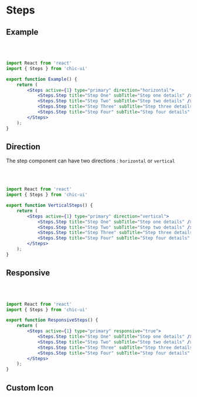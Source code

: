 # Steps

## Example


<Example />

<br />
<br />

```jsx
import React from 'react'
import { Steps } from 'chic-ui'

export function Example() {
    return (
        <Steps active={1} type="primary" direction="horizontal">
            <Steps.Step title="Step One" subTitle="Step one details" />
            <Steps.Step title="Step Two" subTitle="Step two details" />
            <Steps.Step title="Step Three" subTitle="Step three details" />
            <Steps.Step title="Step Four" subTitle="Step four details" />
        </Steps>
    );
}
```
## Direction
The step component can have two directions : `horizontal` or `vertical`

<VerticalSteps />

<br />
<br />

```jsx
import React from 'react'
import { Steps } from 'chic-ui'

export function VerticalSteps() {
    return (
        <Steps active={1} type="primary" direction="vertical">
            <Steps.Step title="Step One" subTitle="Step one details" />
            <Steps.Step title="Step Two" subTitle="Step two details" />
            <Steps.Step title="Step Three" subTitle="Step three details" />
            <Steps.Step title="Step Four" subTitle="Step four details" />
        </Steps>
    );
}
```

## Responsive 

<ResponsiveSteps />

<br />
<br />

```jsx
import React from 'react'
import { Steps } from 'chic-ui'

export function ResponsiveSteps() {
    return (
        <Steps active={1} type="primary" responsive="true">
            <Steps.Step title="Step One" subTitle="Step one details" />
            <Steps.Step title="Step Two" subTitle="Step two details" />
            <Steps.Step title="Step Three" subTitle="Step three details" />
            <Steps.Step title="Step Four" subTitle="Step four details" />
        </Steps>
    );
}
```

## Custom Icon

<IconSteps />
